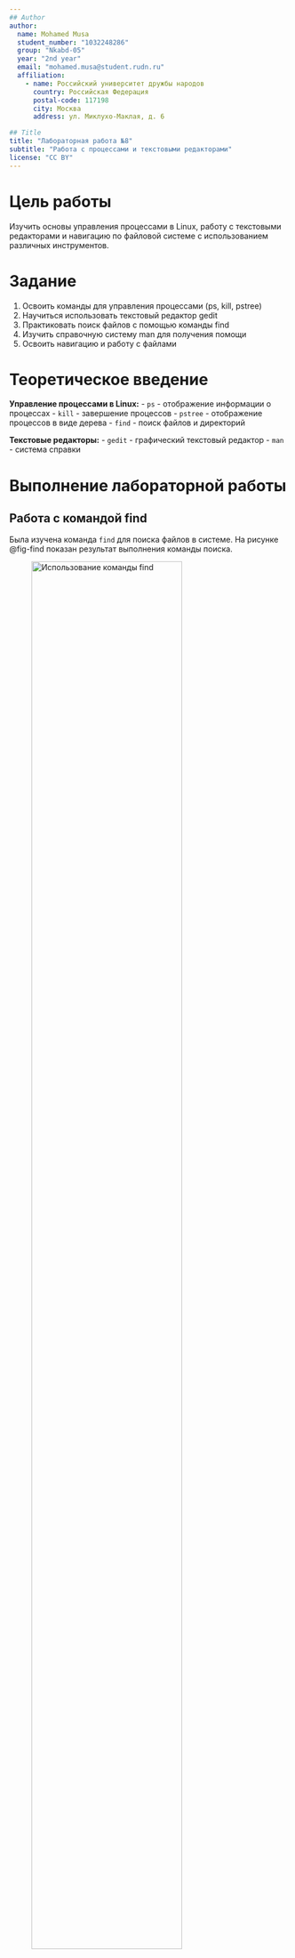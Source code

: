 ```yaml
---
## Author
author:
  name: Mohamed Musa
  student_number: "1032248286"
  group: "Nkabd-05"
  year: "2nd year"
  email: "mohamed.musa@student.rudn.ru"
  affiliation:
    - name: Российский университет дружбы народов
      country: Российская Федерация
      postal-code: 117198
      city: Москва
      address: ул. Миклухо-Маклая, д. 6

## Title
title: "Лабораторная работа №8"
subtitle: "Работа с процессами и текстовыми редакторами"
license: "CC BY"
---
```


# Цель работы

Изучить основы управления процессами в Linux, работу с текстовыми редакторами и навигацию по файловой системе с использованием различных инструментов.

# Задание

1. Освоить команды для управления процессами (ps, kill, pstree)
2. Научиться использовать текстовый редактор gedit
3. Практиковать поиск файлов с помощью команды find
4. Изучить справочную систему man для получения помощи
5. Освоить навигацию и работу с файлами

# Теоретическое введение

**Управление процессами в Linux:**
- `ps` - отображение информации о процессах
- `kill` - завершение процессов
- `pstree` - отображение процессов в виде дерева
- `find` - поиск файлов и директорий

**Текстовые редакторы:**
- `gedit` - графический текстовый редактор
- `man` - система справки

# Выполнение лабораторной работы

## Работа с командой find

Была изучена команда `find` для поиска файлов в системе. На рисунке @fig-find показан результат выполнения команды поиска.

![Использование команды find](image/find.png){#fig-find width=80%}

## Работа с текстовым редактором gedit

Было изучено использование графического текстового редактора gedit для создания и редактирования файлов. Работа с редактором показана на рисунке @fig-gedit.

![Работа с редактором gedit](image/gedit.png){#fig-gedit width=80%}

## Управление процессами с помощью kill

Была изучена команда `kill` для завершения процессов. Процесс работы показан на рисунке @fig-kill.

![Использование команды kill](image/kill.png){#fig-kill width=80%}

## Изучение справочной системы

Были изучены справочные страницы для различных команд:

```bash
man ps
man kill
man pstree
```

Справочная информация показана на рисунке @fig-man.

![Справочная страница команд](image/man.png){#fig-man width=80%}

## Просмотр дерева процессов

Было изучено отображение процессов в виде дерева с помощью команды `pstree`. Результат показан на рисунке @fig-pstree.

![Дерево процессов](image/pstree.png){#fig-pstree width=80%}

## Результаты выполнения команд

Финальные результаты выполнения различных команд показаны на рисунке @fig-result.

![Результаты выполнения команд](image/result.png){#fig-result width=80%}

## Практическая работа

В ходе работы были выполнены следующие команды:

```bash
# Поиск файлов
find /home -name "*.txt" -type f

# Запуск редактора
gedit example.txt

# Просмотр процессов
ps aux | head -10

# Завершение процесса
kill -9 <PID>

# Дерево процессов
pstree -p
```

# Выводы

В ходе лабораторной работы были успешно выполнены следующие задачи:

1. ✅ Освоены команды для управления процессами (ps, kill, pstree)
2. ✅ Изучено использование текстового редактора gedit
3. ✅ Практикован поиск файлов с помощью команды find
4. ✅ Изучена справочная система man
5. ✅ Выполнены операции навигации и работы с файлами

Получены фундаментальные навыки управления процессами в Linux, работы с текстовыми редакторами и эффективного поиска файлов в системе.

# Список литературы{.unnumbered}

::: {#refs}
- Linux Process Management: [https://linux.die.net/man/](https://linux.die.net/man/)
- Gedit Text Editor: [https://gedit-technology.github.io/](https://gedit-technology.github.io/)
- Find Command Tutorial: [https://www.tecmint.com/35-practical-examples-of-linux-find-command/](https://www.tecmint.com/35-practical-examples-of-linux-find-command/)
:::
